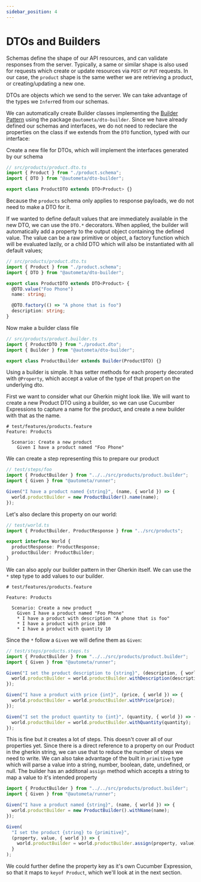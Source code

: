 ```yaml
---
sidebar_position: 4
---
```


# DTOs and Builders

Schemas define the shape of our API resources, and can validate responses from the server.
Typically, a same or similar shape is also used for requests which create or update resources
via `POST` or `PUT` requests. In our case, the `product` shape is the same wether we are
retrieving a product, or creating/updating a new one.

DTOs are objects which we send to the server. We can take advantage of the types we
`Infer`red from our schemas.

We can automatically create Builder classes implementing the [Builder Pattern](https://en.wikipedia.org/wiki/Builder_pattern)
using the package `@autometa/dto-builder`. Since we have already defined our schemas and interfaces,
we do not need to redeclare the properties on the class if we extends from the `DTO` function, typed
with our interface:

Create a new file for DTOs, which will implement the interfaces generated by our schema

```ts
// src/products/product.dto.ts
import { Product } from "./product.schema";
import { DTO } from "@autometa/dto-builder";

export class ProductDTO extends DTO<Product> {}
```

Because the `products` schema only applies to response payloads, we do not need to make a DTO for it.

If we wanted to define default values that are immediately available in the new DTO, we can
use the `DTO.*` decorators. When applied, the builder will automatically add a property to the output
object containing the defined value. The value can be a raw primitive or object, a factory function which will
be evaluated lazily, or a child DTO which will also be instantiated with all default values;

```ts
// src/products/product.dto.ts
import { Product } from "./product.schema";
import { DTO } from "@autometa/dto-builder";

export class ProductDTO extends DTO<Product> {
  @DTO.value("Foo Phone")
  name: string;

  @DTO.factory(() => "A phone that is foo")
  description: string;
}
```

Now make a builder class file

```ts
// src/products/product.builder.ts
import { ProductDTO } from "./product.dto";
import { Builder } from "@autometa/dto-builder";

export class ProductBuilder extends Builder(ProductDTO) {}
```

Using a builder is simple. It has setter methods for each property decorated with `@Property`,
which accept a value of the type of that propert on the underlying dto.

First we want to consider what our Gherkin might look like. We will want to create a new Product DTO
using a builder, so we can use Cucumber Expressions to capture a name for the product, and create
a new builder with that as the name.

```gherkin
# test/features/products.feature
Feature: Products

  Scenario: Create a new product
    Given I have a product named "Foo Phone"
```

We can create a step representing this to prepare our product

```ts
// test/steps/foo
import { ProductBuilder } from "../../src/products/product.builder";
import { Given } from "@autometa/runner";

Given("I have a product named {string}", (name, { world }) => {
  world.productBuilder = new ProductBuilder().name(name);
});
```

Let's also declare this property on our world:

```ts
// test/world.ts
import { ProductBuilder, ProductResponse } from "../src/products";

export interface World {
  productResponse: ProductResponse;
  productBuilder: ProductBuilder;
}
```

We can also apply our builder pattern in ther Gherkin itself. We can use the `*` step
type to add values to our builder.

```gherkin
# test/features/products.feature

Feature: Products

  Scenario: Create a new product
    Given I have a product named "Foo Phone"
    * I have a product with description "A phone that is foo"
    * I have a product with price 100
    * I have a product with quantity 10
```

Since the `*` follow a `Given` we will define them as `Given`:

```ts
// test/steps/products.steps.ts
import { ProductBuilder } from "../../src/products/product.builder";
import { Given } from "@autometa/runner";

Given("I set the product description to {string}", (description, { world }) => {
  world.productBuilder = world.productBuilder.withDescription(description);
});

Given("I have a product with price {int}", (price, { world }) => {
  world.productBuilder = world.productBuilder.withPrice(price);
});

Given("I set the product quantity to {int}", (quantity, { world }) => {
  world.productBuilder = world.productBuilder.withQuantity(quantity);
});
```

This is fine but it creates a lot of steps. This doesn't cover all of our properties yet.
Since there is a direct reference to a property on our Product in the gherkin string, we can
use that to reduce the number of steps we need to write. We can also take advantage of the
built in `primitive` type which will parse a value into a string, number, boolean, date, undefined,
or null. The builder has an additonal `assign` method which accepts a string to map a value to it's
intended property

```ts
import { ProductBuilder } from "../../src/products/product.builder";
import { Given } from "@autometa/runner";

Given("I have a product named {string}", (name, { world }) => {
  world.productBuilder = new ProductBuilder().withName(name);
});

Given(
  "I set the product {string} to {primitive}",
  (property, value, { world }) => {
    world.productBuilder = world.productBuilder.assign(property, value);
  }
);
```

We could further define the property key as it's own Cucumber Expression, so that it maps
to `keyof Product`, which we'll look at in the next section.
